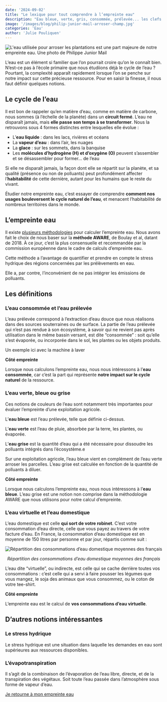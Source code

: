 ```yaml
---
date: '2024-09-02'
title: "Le lexique pour tout comprendre à l’empreinte eau"
description: "Eau bleue, verte, gris, consommée, prélevée... les clefs pour tout saisir au calcul de l'empreinte eau"
image: '/images/blog/philip-junior-mail-arroser-champ.jpg'
categories: 'Eau'
author: 'Julie Pouliquen'
---
```

![L'eau utilisée pour arroser les plantations est une part majeure de notre empreinte eau. Une photo de Philippe Junior Mail](/images/blog/philip-junior-mail-arroser-champ.jpg)

L’eau est un élément si familier que l’on pourrait croire qu’on le connaît bien. N’est-ce pas à l’école primaire que nous étudiions déjà le cycle de l’eau ? Pourtant, la complexité apparaît rapidement lorsque l’on se penche sur notre impact sur cette précieuse ressource. Pour en saisir la finesse, il nous faut définir quelques notions.

## Le cycle de l’eau

Il est bon de rappeler qu’en matière d’eau, comme en matière de carbone, nous sommes (à l’échelle de la planète) dans un **circuit fermé**. L’eau ne disparaît jamais, mais **elle passe son temps à se transformer**. Nous la retrouvons sous 4 formes distinctes entre lesquelles elle évolue :

- L’**eau liquide** : dans les lacs, rivières et océans
- La **vapeur d’eau** : dans l’air, les nuages
- La **glace** : sur les sommets, dans la banquise
- Les **molécules d’hydrogène (H) et d’oxygène (O)** peuvent s’assembler et se désassembler pour former… de l’eau

Si elle ne disparaît jamais, la façon dont elle se répartit sur la planète, et sa qualité (présence ou non de polluants) peut profondément affecter l’**habitabilité** de cette dernière, autant pour les humains que le reste du vivant.

Étudier notre empreinte eau, c’est essayer de comprendre **comment nos usages bouleversent le cycle naturel de l’eau**, et menacent l’habitabilité de nombreux territoires dans le monde.

## L’empreinte eau

Il existe [plusieurs méthodologies](https://hal.inrae.fr/hal-03207737/file/LEmpreinteEauMementoGraphique_fichierRessource1_memento-graphique-empreinte-eau.pdf) pour calculer l’empreinte eau. Nous avons fait le choix de nous baser sur la **méthode AWARE**, de Boulay et al, datant de 2018. À ce jour, c’est la plus consensuelle et recommandée par la commission européenne dans le cadre de calculs d’empreinte eau.

Cette méthode a l’avantage de quantifier et prendre en compte le stress hydrique des régions concernées par les prélèvements en eau.

Elle a, par contre, l’inconvénient de ne pas intégrer les émissions de polluants.

## Les définitions

### L’eau consommée et l’eau prélevée

L’eau prélevée correspond à l’extraction d’eau douce que nous réalisons dans des sources souterraines ou de surface. La partie de l’eau prélevée qui n’est pas rendue à son écosystème, à savoir qui ne revient pas après utilisation dans le même bassin versant, est dite “consommée” : soit qu’elle s’est évaporée, ou incorporée dans le sol, les plantes ou les objets produits.

Un exemple ici avec la machine à laver

**Côté empreinte**

Lorsque nous calculons l’empreinte eau, nous nous intéressons à l’**eau consommée**, car c’est la part qui représente **notre impact sur le cycle naturel** de la ressource.

### L’eau verte, bleue ou grise

Ces notions de couleurs de l’eau sont notamment très importantes pour évaluer l’empreinte d’une exploitation agricole.

L’**eau bleue** est l’eau prélevée, telle que définie ci-dessus.

L’**eau verte** est l’eau de pluie, absorbée par la terre, les plantes, ou évaporée.

L’**eau grise** est la quantité d’eau qui a été nécessaire pour dissoudre les polluants intégrés dans l’écosystème.e

Sur une exploitation agricole, l’eau bleue vient en complément de l’eau verte arroser les parcelles. L’eau grise est calculée en fonction de la quantité de polluants à diluer.

**Côté empreinte**

Lorsque nous calculons l’empreinte eau, nous nous intéressons à l’**eau bleue**. L’eau grise est une notion non comprise dans la méthodologie AWARE que nous utilisons pour notre calcul d’empreinte.

### L’eau virtuelle et l’eau domestique

L’eau domestique est celle **qui sort de votre robinet**. C’est votre consommation d’eau directe, celle que vous payez au travers de votre facture d’eau. En France, la consommation d’eau domestique est en moyenne de 150 litres par personne et par jour, répartis comme suit :

![Répartition des consommations d’eau domestique moyennes des français](/images/blog/consommations-eau-domestique-francais.png)
<p style="text-align:center;font-style:italic;">Répartition des consommations d’eau domestique moyennes des français</p>
L’eau dite “virtuelle”, ou indirecte, est celle qui se cache derrière toutes vos consommations : c’est celle qui a servi à faire pousser les légumes que vous mangez, le soja des animaux que vous consommez, ou le coton de votre tee-shirt.

**Côté empreinte**

L’empreinte eau est le calcul de **vos consommations d’eau virtuelle**.

## D’autres notions intéressantes

### Le stress hydrique

Le stress hydrique est une situation dans laquelle les demandes en eau sont supérieures aux ressources disponibles.

### L’évapotranspiration

Il s’agit de la combinaison de l’évaporation de l’eau libre, directe, et de la transpiration des végétaux. Soit toute l’eau passée dans l’atmosphère sous forme de vapeur d’eau.

<div className="text-center">
  <a
    href="https://nosgestesclimat.fr/fin?theme=eau&mtm_campaign=blog-simu&mtm_kwd=lexique-eau"
    className="focus:ring-offset-3 transition-color mx-auto inline-flex items-center whitespace-nowrap rounded-full border-2 border-primary-700 bg-primary-700 !p-4 font-bold !text-white no-underline shadow-sm transition-colors transition-colors hover:bg-primary-700 hover:text-white focus:outline-none focus:ring-2 focus:ring-primary-700 aria-disabled:opacity-50">
    Je retourne à mon empreinte eau
  </a>
</div>
